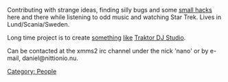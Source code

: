 {{Navbar}}

Contributing with strange ideas, finding silly bugs and some [http://www.nittionio.nu/xmms2/ small hacks] here and there while listening to odd music and watching Star Trek. Lives in Lund/Scania/Sweden. 

Long time project is to create [http://www.nittionio.nu/blog something] [http://www.nittionio.nu/meck/xmms2-dj.html like] [http://www.nativeinstruments.de/index.php?id=traktor3_us Traktor DJ Studio]. 

Can be contacted at the xmms2 irc channel under the nick 'nano' or by e-mail, daniel@nittionio.nu.



[[Category: People]]